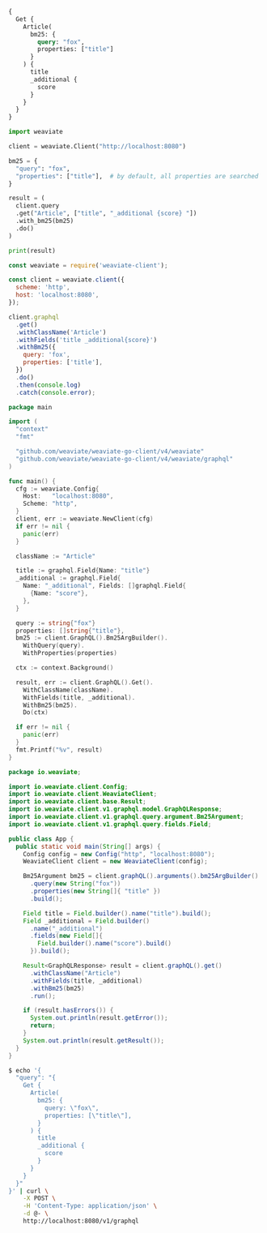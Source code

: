 
<Tabs groupId="languages">
<TabItem value="graphql" label="GraphQL">

```graphql
{
  Get {
    Article(
      bm25: {
        query: "fox",
        properties: ["title"]
      }
    ) {
      title
      _additional {
        score
      }
    }
  }
}
```

</TabItem>
<TabItem value="py" label="Python">

```python
import weaviate

client = weaviate.Client("http://localhost:8080")

bm25 = {
  "query": "fox",
  "properties": ["title"],  # by default, all properties are searched
}

result = (
  client.query
  .get("Article", ["title", "_additional {score} "])
  .with_bm25(bm25)
  .do()
)

print(result)
```

</TabItem>
<TabItem value="js" label="JavaScript">

```js
const weaviate = require('weaviate-client');

const client = weaviate.client({
  scheme: 'http',
  host: 'localhost:8080',
});

client.graphql
  .get()
  .withClassName('Article')
  .withFields('title _additional{score}')
  .withBm25({
    query: 'fox',
    properties: ['title'],
  })
  .do()
  .then(console.log)
  .catch(console.error);

```

</TabItem>
<TabItem value="go" label="Go">

```go
package main

import (
  "context"
  "fmt"

  "github.com/weaviate/weaviate-go-client/v4/weaviate"
  "github.com/weaviate/weaviate-go-client/v4/weaviate/graphql"
)

func main() {
  cfg := weaviate.Config{
    Host:   "localhost:8080",
    Scheme: "http",
  }
  client, err := weaviate.NewClient(cfg)
  if err != nil {
    panic(err)
  }

  className := "Article"

  title := graphql.Field{Name: "title"}
  _additional := graphql.Field{
    Name: "_additional", Fields: []graphql.Field{
      {Name: "score"},
    },
  }

  query := string{"fox"}
  properties: []string{"title"},
  bm25 := client.GraphQL().Bm25ArgBuilder().
    WithQuery(query).
    WithProperties(properties)

  ctx := context.Background()

  result, err := client.GraphQL().Get().
    WithClassName(className).
    WithFields(title, _additional).
    WithBm25(bm25).
    Do(ctx)

  if err != nil {
    panic(err)
  }
  fmt.Printf("%v", result)
}
```

</TabItem>
<TabItem value="java" label="Java">

```java
package io.weaviate;

import io.weaviate.client.Config;
import io.weaviate.client.WeaviateClient;
import io.weaviate.client.base.Result;
import io.weaviate.client.v1.graphql.model.GraphQLResponse;
import io.weaviate.client.v1.graphql.query.argument.Bm25Argument;
import io.weaviate.client.v1.graphql.query.fields.Field;

public class App {
  public static void main(String[] args) {
    Config config = new Config("http", "localhost:8080");
    WeaviateClient client = new WeaviateClient(config);

    Bm25Argument bm25 = client.graphQL().arguments().bm25ArgBuilder()
      .query(new String("fox"))
      .properties(new String[]{ "title" })
      .build();

    Field title = Field.builder().name("title").build();
    Field _additional = Field.builder()
      .name("_additional")
      .fields(new Field[]{
        Field.builder().name("score").build()
      }).build();

    Result<GraphQLResponse> result = client.graphQL().get()
      .withClassName("Article")
      .withFields(title, _additional)
      .withBm25(bm25)
      .run();

    if (result.hasErrors()) {
      System.out.println(result.getError());
      return;
    }
    System.out.println(result.getResult());
  }
}
```

</TabItem>
<TabItem value="curl" label="Curl">

```bash
$ echo '{
  "query": "{
    Get {
      Article(
        bm25: {
          query: \"fox\",
          properties: [\"title\"],
        }
      ) {
        title
        _additional {
          score
        }
      }
    }
  }"
}' | curl \
    -X POST \
    -H 'Content-Type: application/json' \
    -d @- \
    http://localhost:8080/v1/graphql
```

</TabItem>
</Tabs>
